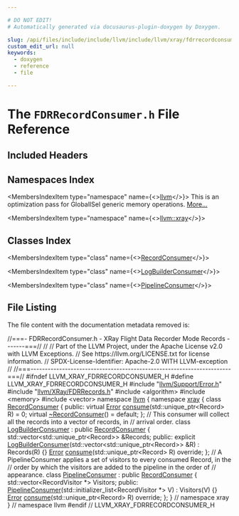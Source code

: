 ```yaml
---

# DO NOT EDIT!
# Automatically generated via docusaurus-plugin-doxygen by Doxygen.

slug: /api/files/include/include/llvm/include/llvm/xray/fdrrecordconsumer-h
custom_edit_url: null
keywords:
  - doxygen
  - reference
  - file

---
```





# The `FDRRecordConsumer.h` File Reference

<DoxygenPage pluginConfig={pluginConfig}>



## Included Headers

<IncludesList>
<IncludesListItem
  filePath="llvm/Support/Error.h"
  permalink="/docs/api/files/include/include/llvm/include/llvm/support/error-h"
  isLocal="true" />
<IncludesListItem
  filePath="llvm/XRay/FDRRecords.h"
  permalink="/docs/api/files/include/include/llvm/include/llvm/xray/fdrrecords-h"
  isLocal="true" />
<IncludesListItem
  filePath="algorithm"
  permalink=""
  isLocal="false" />
<IncludesListItem
  filePath="memory"
  permalink=""
  isLocal="false" />
<IncludesListItem
  filePath="vector"
  permalink=""
  isLocal="false" />
</IncludesList>

## Namespaces Index

<MembersIndex>

<MembersIndexItem
  type="namespace"
  name={<><a href="/docs/api/namespaces/llvm">llvm</a></>}>
This is an optimization pass for GlobalISel generic memory operations. <a href="/docs/api/namespaces/llvm/#details">More...</a>
</MembersIndexItem>

<MembersIndexItem
  type="namespace"
  name={<><a href="/docs/api/namespaces/llvm/xray">llvm::xray</a></>}>
</MembersIndexItem>

</MembersIndex>

## Classes Index

<MembersIndex>

<MembersIndexItem
  type="class"
  name={<><a href="/docs/api/classes/llvm/xray/recordconsumer">RecordConsumer</a></>}>
</MembersIndexItem>

<MembersIndexItem
  type="class"
  name={<><a href="/docs/api/classes/llvm/xray/logbuilderconsumer">LogBuilderConsumer</a></>}>
</MembersIndexItem>

<MembersIndexItem
  type="class"
  name={<><a href="/docs/api/classes/llvm/xray/pipelineconsumer">PipelineConsumer</a></>}>
</MembersIndexItem>

</MembersIndex>


## File Listing

The file content with the documentation metadata removed is:

<ProgramListing>

<Link id="l00001" /><CodeLine lineNumber="1"><span class="doxyHighlightComment">//===- FDRRecordConsumer.h - XRay Flight Data Recorder Mode Records -------===//</span></CodeLine>
<Link id="l00002" /><CodeLine lineNumber="2"><span class="doxyHighlightComment">//</span></CodeLine>
<Link id="l00003" /><CodeLine lineNumber="3"><span class="doxyHighlightComment">// Part of the LLVM Project, under the Apache License v2.0 with LLVM Exceptions.</span></CodeLine>
<Link id="l00004" /><CodeLine lineNumber="4"><span class="doxyHighlightComment">// See https://llvm.org/LICENSE.txt for license information.</span></CodeLine>
<Link id="l00005" /><CodeLine lineNumber="5"><span class="doxyHighlightComment">// SPDX-License-Identifier: Apache-2.0 WITH LLVM-exception</span></CodeLine>
<Link id="l00006" /><CodeLine lineNumber="6"><span class="doxyHighlightComment">//</span></CodeLine>
<Link id="l00007" /><CodeLine lineNumber="7"><span class="doxyHighlightComment">//===----------------------------------------------------------------------===//</span></CodeLine>
<Link id="l00008" /><CodeLine lineNumber="8"><span class="doxyHighlightPreprocessor">#ifndef LLVM&#95;XRAY&#95;FDRRECORDCONSUMER&#95;H</span></CodeLine>
<Link id="l00009" /><CodeLine lineNumber="9"><span class="doxyHighlightPreprocessor">#define LLVM&#95;XRAY&#95;FDRRECORDCONSUMER&#95;H</span></CodeLine>
<Link id="l00010" /><CodeLine lineNumber="10"></CodeLine>
<Link id="l00011" /><CodeLine lineNumber="11"><span class="doxyHighlightPreprocessor">#include &quot;<a href="/docs/api/files/include/include/llvm/include/llvm/support/error-h">llvm/Support/Error.h</a>&quot;</span></CodeLine>
<Link id="l00012" /><CodeLine lineNumber="12"><span class="doxyHighlightPreprocessor">#include &quot;<a href="/docs/api/files/include/include/llvm/include/llvm/xray/fdrrecords-h">llvm/XRay/FDRRecords.h</a>&quot;</span></CodeLine>
<Link id="l00013" /><CodeLine lineNumber="13"><span class="doxyHighlightPreprocessor">#include &lt;algorithm&gt;</span></CodeLine>
<Link id="l00014" /><CodeLine lineNumber="14"><span class="doxyHighlightPreprocessor">#include &lt;memory&gt;</span></CodeLine>
<Link id="l00015" /><CodeLine lineNumber="15"><span class="doxyHighlightPreprocessor">#include &lt;vector&gt;</span></CodeLine>
<Link id="l00016" /><CodeLine lineNumber="16"></CodeLine>
<Link id="l00017" /><CodeLine lineNumber="17"><span class="doxyHighlightKeyword">namespace </span><span class="doxyHighlight"><a href="/docs/api/namespaces/llvm">llvm</a> &#123;</span></CodeLine>
<Link id="l00018" /><CodeLine lineNumber="18"><span class="doxyHighlightKeyword">namespace </span><span class="doxyHighlight"><a href="/docs/api/namespaces/llvm/xray">xray</a> &#123;</span></CodeLine>
<Link id="l00019" /><CodeLine lineNumber="19"></CodeLine>
<Link id="l00020" /><CodeLine lineNumber="20" lineLink="/docs/api/classes/llvm/xray/recordconsumer"><span class="doxyHighlightKeyword">class </span><span class="doxyHighlight"><a href="/docs/api/classes/llvm/xray/recordconsumer">RecordConsumer</a> &#123;</span></CodeLine>
<Link id="l00021" /><CodeLine lineNumber="21"><span class="doxyHighlightKeyword">public</span><span class="doxyHighlight">:</span></CodeLine>
<Link id="l00022" /><CodeLine lineNumber="22" lineLink="/docs/api/classes/llvm/xray/recordconsumer/#a2fbf0fe2d88874d28c5dadc1e54d53fe"><span class="doxyHighlight">  </span><span class="doxyHighlightKeyword">virtual</span><span class="doxyHighlight"> <a href="/docs/api/classes/llvm/error">Error</a> <a href="/docs/api/classes/llvm/xray/recordconsumer/#a2fbf0fe2d88874d28c5dadc1e54d53fe">consume</a>(std::unique&#95;ptr&lt;Record&gt; R) = 0;</span></CodeLine>
<Link id="l00023" /><CodeLine lineNumber="23" lineLink="/docs/api/classes/llvm/xray/recordconsumer/#afcf4bc374860de46b9a3bf56f92bfc30"><span class="doxyHighlight">  </span><span class="doxyHighlightKeyword">virtual</span><span class="doxyHighlight"> <a href="/docs/api/classes/llvm/xray/recordconsumer/#afcf4bc374860de46b9a3bf56f92bfc30">~RecordConsumer</a>() = </span><span class="doxyHighlightKeywordFlow">default</span><span class="doxyHighlight">;</span></CodeLine>
<Link id="l00024" /><CodeLine lineNumber="24"><span class="doxyHighlight">&#125;;</span></CodeLine>
<Link id="l00025" /><CodeLine lineNumber="25"></CodeLine>
<Link id="l00026" /><CodeLine lineNumber="26"><span class="doxyHighlightComment">// This consumer will collect all the records into a vector of records, in</span></CodeLine>
<Link id="l00027" /><CodeLine lineNumber="27"><span class="doxyHighlightComment">// arrival order.</span></CodeLine>
<Link id="l00028" /><CodeLine lineNumber="28" lineLink="/docs/api/classes/llvm/xray/logbuilderconsumer"><span class="doxyHighlightKeyword">class </span><span class="doxyHighlight"><a href="/docs/api/classes/llvm/xray/logbuilderconsumer/#a940e388867b5e42f089d4199a170af1b">LogBuilderConsumer</a> : </span><span class="doxyHighlightKeyword">public</span><span class="doxyHighlight"> <a href="/docs/api/classes/llvm/xray/recordconsumer">RecordConsumer</a> &#123;</span></CodeLine>
<Link id="l00029" /><CodeLine lineNumber="29"><span class="doxyHighlight">  std::vector&lt;std::unique&#95;ptr&lt;Record&gt;&gt; &amp;Records;</span></CodeLine>
<Link id="l00030" /><CodeLine lineNumber="30"></CodeLine>
<Link id="l00031" /><CodeLine lineNumber="31"><span class="doxyHighlightKeyword">public</span><span class="doxyHighlight">:</span></CodeLine>
<Link id="l00032" /><CodeLine lineNumber="32" lineLink="/docs/api/classes/llvm/xray/logbuilderconsumer/#a940e388867b5e42f089d4199a170af1b"><span class="doxyHighlight">  </span><span class="doxyHighlightKeyword">explicit</span><span class="doxyHighlight"> <a href="/docs/api/classes/llvm/xray/logbuilderconsumer/#a940e388867b5e42f089d4199a170af1b">LogBuilderConsumer</a>(std::vector&lt;std::unique&#95;ptr&lt;Record&gt;&gt; &amp;R)</span></CodeLine>
<Link id="l00033" /><CodeLine lineNumber="33"><span class="doxyHighlight">      : Records(R) &#123;&#125;</span></CodeLine>
<Link id="l00034" /><CodeLine lineNumber="34"></CodeLine>
<Link id="l00035" /><CodeLine lineNumber="35"><span class="doxyHighlight">  <a href="/docs/api/classes/llvm/error">Error</a> <a href="/docs/api/namespaces/llvm/#a650dea4533083a886cec9f16d80356d9af0ef8c72418989a4bb20243ccb61eeb0">consume</a>(std::unique&#95;ptr&lt;Record&gt; R) </span><span class="doxyHighlightKeyword">override</span><span class="doxyHighlight">;</span></CodeLine>
<Link id="l00036" /><CodeLine lineNumber="36"><span class="doxyHighlight">&#125;;</span></CodeLine>
<Link id="l00037" /><CodeLine lineNumber="37"></CodeLine>
<Link id="l00038" /><CodeLine lineNumber="38"><span class="doxyHighlightComment">// A PipelineConsumer applies a set of visitors to every consumed Record, in the</span></CodeLine>
<Link id="l00039" /><CodeLine lineNumber="39"><span class="doxyHighlightComment">// order by which the visitors are added to the pipeline in the order of</span></CodeLine>
<Link id="l00040" /><CodeLine lineNumber="40"><span class="doxyHighlightComment">// appearance.</span></CodeLine>
<Link id="l00041" /><CodeLine lineNumber="41" lineLink="/docs/api/classes/llvm/xray/pipelineconsumer"><span class="doxyHighlightKeyword">class </span><span class="doxyHighlight"><a href="/docs/api/classes/llvm/xray/pipelineconsumer/#ac890fb8eff298cfcb21b8167723ca352">PipelineConsumer</a> : </span><span class="doxyHighlightKeyword">public</span><span class="doxyHighlight"> <a href="/docs/api/classes/llvm/xray/recordconsumer">RecordConsumer</a> &#123;</span></CodeLine>
<Link id="l00042" /><CodeLine lineNumber="42"><span class="doxyHighlight">  std::vector&lt;RecordVisitor &#42;&gt; Visitors;</span></CodeLine>
<Link id="l00043" /><CodeLine lineNumber="43"></CodeLine>
<Link id="l00044" /><CodeLine lineNumber="44"><span class="doxyHighlightKeyword">public</span><span class="doxyHighlight">:</span></CodeLine>
<Link id="l00045" /><CodeLine lineNumber="45" lineLink="/docs/api/classes/llvm/xray/pipelineconsumer/#ac890fb8eff298cfcb21b8167723ca352"><span class="doxyHighlight">  <a href="/docs/api/classes/llvm/xray/pipelineconsumer/#ac890fb8eff298cfcb21b8167723ca352">PipelineConsumer</a>(std::initializer&#95;list&lt;RecordVisitor &#42;&gt; V) : Visitors(V) &#123;&#125;</span></CodeLine>
<Link id="l00046" /><CodeLine lineNumber="46"></CodeLine>
<Link id="l00047" /><CodeLine lineNumber="47"><span class="doxyHighlight">  <a href="/docs/api/classes/llvm/error">Error</a> <a href="/docs/api/namespaces/llvm/#a650dea4533083a886cec9f16d80356d9af0ef8c72418989a4bb20243ccb61eeb0">consume</a>(std::unique&#95;ptr&lt;Record&gt; R) </span><span class="doxyHighlightKeyword">override</span><span class="doxyHighlight">;</span></CodeLine>
<Link id="l00048" /><CodeLine lineNumber="48"><span class="doxyHighlight">&#125;;</span></CodeLine>
<Link id="l00049" /><CodeLine lineNumber="49"></CodeLine>
<Link id="l00050" /><CodeLine lineNumber="50"><span class="doxyHighlight">&#125; </span><span class="doxyHighlightComment">// namespace xray</span></CodeLine>
<Link id="l00051" /><CodeLine lineNumber="51"><span class="doxyHighlight">&#125; </span><span class="doxyHighlightComment">// namespace llvm</span></CodeLine>
<Link id="l00052" /><CodeLine lineNumber="52"></CodeLine>
<Link id="l00053" /><CodeLine lineNumber="53"><span class="doxyHighlightPreprocessor">#endif </span><span class="doxyHighlightComment">// LLVM&#95;XRAY&#95;FDRRECORDCONSUMER&#95;H</span></CodeLine>

</ProgramListing>


</DoxygenPage>
